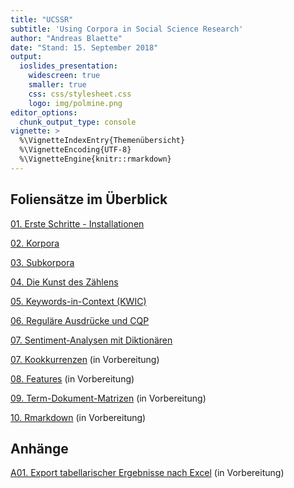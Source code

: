 ```yaml
---
title: "UCSSR"
subtitle: 'Using Corpora in Social Science Research'
author: "Andreas Blaette"
date: "Stand: 15. September 2018"
output:
  ioslides_presentation:
    widescreen: true
    smaller: true
    css: css/stylesheet.css
    logo: img/polmine.png
editor_options: 
  chunk_output_type: console
vignette: >
  %\VignetteIndexEntry{Themenübersicht}
  %\VignetteEncoding{UTF-8}
  %\VignetteEngine{knitr::rmarkdown}
---
```



## Foliensätze im Überblick

[01. Erste Schritte - Installationen](getting_started.html)

[02. Korpora](corpora.html)

[03. Subkorpora](subcorpora.html)

[04. Die Kunst des Zählens](counting.html)

[05. Keywords-in-Context (KWIC)](kwic.html)

[06. Reguläre Ausdrücke und CQP](cqp.html)

[07. Sentiment-Analysen mit Diktionären](sentiments.html)

[07. Kookkurrenzen](img/under_construction.png) (in Vorbereitung)

[08. Features](img/under_construction.png) (in Vorbereitung)

[09. Term-Dokument-Matrizen](img/under_construction.png) (in Vorbereitung)

[10. Rmarkdown](img/under_construction.png) (in Vorbereitung)


## Anhänge

[A01. Export tabellarischer Ergebnisse nach Excel](img/under_construction.png) (in Vorbereitung)
